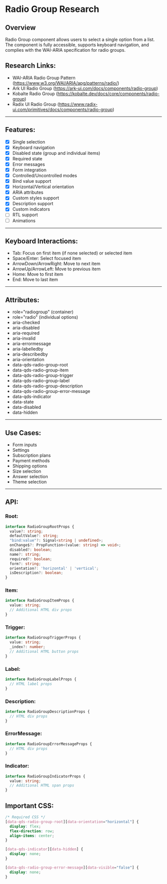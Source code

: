 # Radio Group Research

## Overview
Radio Group component allows users to select a single option from a list. The component is fully accessible,
supports keyboard navigation, and complies with the WAI-ARIA specification for radio groups.

## Research Links:
- WAI-ARIA Radio Group Pattern (https://www.w3.org/WAI/ARIA/apg/patterns/radio/)
- Ark UI Radio Group (https://ark-ui.com/docs/components/radio-group)
- Kobalte Radio Group (https://kobalte.dev/docs/core/components/radio-group)
- Radix UI Radio Group (https://www.radix-ui.com/primitives/docs/components/radio-group)

---

## Features:
- [x] Single selection
- [x] Keyboard navigation
- [x] Disabled state (group and individual items)
- [x] Required state
- [x] Error messages
- [x] Form integration
- [x] Controlled/Uncontrolled modes
- [x] Bind value support
- [x] Horizontal/Vertical orientation
- [x] ARIA attributes
- [x] Custom styles support
- [x] Description support
- [x] Custom indicators
- [ ] RTL support
- [ ] Animations

---

## Keyboard Interactions:
- Tab: Focus on first item (if none selected) or selected item
- Space/Enter: Select focused item
- ArrowDown/ArrowRight: Move to next item
- ArrowUp/ArrowLeft: Move to previous item
- Home: Move to first item
- End: Move to last item

---

## Attributes:
- role="radiogroup" (container)
- role="radio" (individual options)
- aria-checked
- aria-disabled
- aria-required
- aria-invalid
- aria-errormessage
- aria-labelledby
- aria-describedby
- aria-orientation
- data-qds-radio-group-root
- data-qds-radio-group-item
- data-qds-radio-group-trigger
- data-qds-radio-group-label
- data-qds-radio-group-description
- data-qds-radio-group-error-message
- data-qds-indicator
- data-state
- data-disabled
- data-hidden

---

## Use Cases:
- Form inputs
- Settings
- Subscription plans
- Payment methods
- Shipping options
- Size selection
- Answer selection
- Theme selection

---

## API:

### Root:
```typescript
interface RadioGroupRootProps {
  value?: string;
  defaultValue?: string;
  "bind:value"?: Signal<string | undefined>;
  onChange$?: PropFunction<(value: string) => void>;
  disabled?: boolean;
  name?: string;
  required?: boolean;
  form?: string;
  orientation?: 'horizontal' | 'vertical';
  isDescription?: boolean;
}
```

### Item:
```typescript
interface RadioGroupItemProps {
  value: string;
  // Additional HTML div props
}
```

### Trigger:
```typescript
interface RadioGroupTriggerProps {
  value: string;
  _index?: number;
  // Additional HTML button props
}
```

### Label:
```typescript
interface RadioGroupLabelProps {
  // HTML label props
}
```

### Description:
```typescript
interface RadioGroupDescriptionProps {
  // HTML div props
}
```

### ErrorMessage:
```typescript
interface RadioGroupErrorMessageProps {
  // HTML div props
}
```

### Indicator:
```typescript
interface RadioGroupIndicatorProps {
  value: string;
  // Additional HTML span props
}
```

## Important CSS:

```css
/* Required CSS */
[data-qds-radio-group-root][data-orientation="horizontal"] {
  display: flex;
  flex-direction: row;
  align-items: center;
}

[data-qds-indicator][data-hidden] {
  display: none;
}

[data-qds-radio-group-error-message][data-visible="false"] {
  display: none;
}
```
